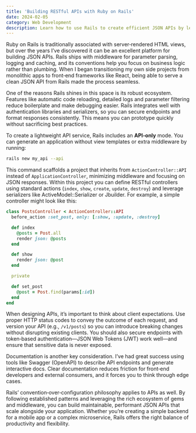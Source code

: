 ```yaml
---
title: 'Building RESTful APIs with Ruby on Rails'
date: 2024-02-05
category: Web Development
description: Learn how to use Rails to create efficient JSON APIs by leveraging the --api flag, built‑in routing conventions and helpful middleware.
---
```

Ruby on Rails is traditionally associated with server‑rendered HTML views, but over the years I’ve discovered it can be an excellent platform for building JSON APIs.  Rails ships with middleware for parameter parsing, logging and caching, and its conventions help you focus on business logic rather than plumbing.  When I began transitioning my own side projects from monolithic apps to front‑end frameworks like React, being able to serve a clean JSON API from Rails made the process seamless.

One of the reasons Rails shines in this space is its robust ecosystem.  Features like automatic code reloading, detailed logs and parameter filtering reduce boilerplate and make debugging easier.  Rails integrates well with authentication libraries and serializers, so you can secure endpoints and format responses consistently.  This means you can prototype quickly without sacrificing best practices.

To create a lightweight API service, Rails includes an **API‑only** mode.  You can generate an application without view templates or extra middleware by running:

```bash
rails new my_api --api
```

This command scaffolds a project that inherits from `ActionController::API` instead of `ApplicationController`, minimizing middleware and focusing on JSON responses.  Within this project you can define RESTful controllers using standard actions (`index`, `show`, `create`, `update`, `destroy`) and leverage serializers like ActiveModel::Serializer or Jbuilder.  For example, a simple controller might look like this:

```ruby
class PostsController < ActionController::API
  before_action :set_post, only: [:show, :update, :destroy]

  def index
    @posts = Post.all
    render json: @posts
  end

  def show
    render json: @post
  end

  private

  def set_post
    @post = Post.find(params[:id])
  end
end
```

When designing APIs, it’s important to think about client expectations.  Use proper HTTP status codes to convey the outcome of each request, and version your API (e.g., `/v1/posts`) so you can introduce breaking changes without disrupting existing clients.  You should also secure endpoints with token‑based authentication—JSON Web Tokens (JWT) work well—and ensure that sensitive data is never exposed.

Documentation is another key consideration.  I’ve had great success using tools like Swagger (OpenAPI) to describe API endpoints and generate interactive docs.  Clear documentation reduces friction for front‑end developers and external consumers, and it forces you to think through edge cases.

Rails’ convention‑over‑configuration philosophy applies to APIs as well.  By following established patterns and leveraging the rich ecosystem of gems and middleware, you can build maintainable, performant JSON APIs that scale alongside your application.  Whether you’re creating a simple backend for a mobile app or a complex microservice, Rails offers the right balance of productivity and flexibility.